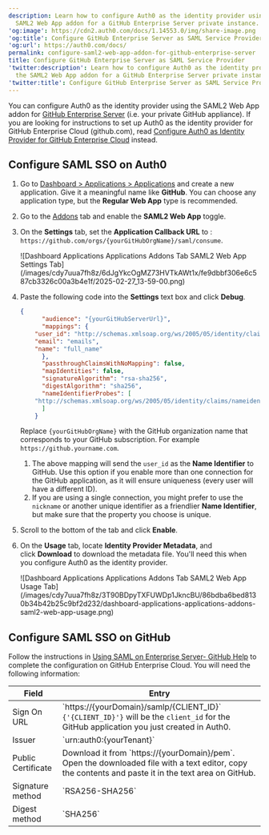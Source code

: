 ```yaml
---
description: Learn how to configure Auth0 as the identity provider using the
  SAML2 Web App addon for a GitHub Enterprise Server private instance.
'og:image': https://cdn2.auth0.com/docs/1.14553.0/img/share-image.png
'og:title': Configure GitHub Enterprise Server as SAML Service Provider
'og:url': https://auth0.com/docs/
permalink: configure-saml2-web-app-addon-for-github-enterprise-server
title: Configure GitHub Enterprise Server as SAML Service Provider
'twitter:description': Learn how to configure Auth0 as the identity provider using
  the SAML2 Web App addon for a GitHub Enterprise Server private instance.
'twitter:title': Configure GitHub Enterprise Server as SAML Service Provider
---
```

You can configure Auth0 as the <Tooltip tip="Identity Provider (IdP): Service that stores and manages digital identities." cta="View Glossary" href="/glossary?term=identity+provider">identity provider</Tooltip> using the SAML2 Web App addon for [GitHub Enterprise Server](https://help.github.com/en/enterprise/2.16/admin/user-management/using-saml) (i.e. your private GitHub appliance). If you are looking for instructions to set up Auth0 as the identity provider for GitHub Enterprise Cloud (github.com), read [Configure Auth0 as Identity Provider for GitHub Enterprise Cloud](/authenticate/single-sign-on/outbound-single-sign-on/configure-auth0-saml-identity-provider/configure-saml2-web-app-addon-for-github-enterprise-cloud) instead.

## Configure SAML SSO on Auth0

1. Go to [Dashboard > Applications > Applications](https://manage.auth0.com/#/applications) and create a new application. Give it a meaningful name like **GitHub**. You can choose any application type, but the **Regular Web App** type is recommended.
2. Go to the [Addons](https://manage.auth0.com/#/applications/{yourClientId}/addons) tab and enable the **SAML2 Web App** toggle.
3. On the **Settings** tab, set the **Application Callback URL** to : `https://github.com/orgs/{yourGitHubOrgName}/saml/consume`.

   <Frame>![Dashboard Applications Applications Addons Tab SAML2 Web App Settings Tab](/images/cdy7uua7fh8z/6dJgYkcOgMZ73HVTkAWt1x/fe9dbbf306e6c587cb3326c00a3b4e1f/2025-02-27_13-59-00.png)</Frame>
4. Paste the following code into the **Settings** text box and click **Debug**.

   ```json lines
   {
         "audience": "{yourGitHubServerUrl}",
         "mappings": {
       "user_id": "http://schemas.xmlsoap.org/ws/2005/05/identity/claims/nameidentifier",
       "email": "emails",
       "name": "full_name"
         },
         "passthroughClaimsWithNoMapping": false,
         "mapIdentities": false,
         "signatureAlgorithm": "rsa-sha256",
         "digestAlgorithm": "sha256",
         "nameIdentifierProbes": [
       "http://schemas.xmlsoap.org/ws/2005/05/identity/claims/nameidentifier"
         ]
       }
   ```


   

   

   Replace `{yourGitHubOrgName}` with the GitHub organization name that corresponds to your GitHub subscription. For example `https://github.yourname.com`.
   1. The above mapping will send the `user_id` as the **Name Identifier** to GitHub. Use this option if you enable more than one connection for the GitHub application, as it will ensure uniqueness (every user will have a different ID).
   2. If you are using a single connection, you might prefer to use the `nickname` or another unique identifier as a friendlier **Name Identifier**, but make sure that the property you choose is unique.
5. Scroll to the bottom of the tab and click **Enable**.
6. On the **Usage** tab, locate **Identity Provider Metadata**, and click **Download** to download the metadata file. You'll need this when you configure Auth0 as the identity provider.

   <Frame>![Dashboard Applications Applications Addons Tab SAML2 Web App Usage Tab](/images/cdy7uua7fh8z/3T90BDpyTXFUWDp1JkncBU/86bdba6bed8130b34b42b25c9bf2d232/dashboard-applications-applications-addons-saml2-web-app-usage.png)</Frame>

## Configure SAML SSO on GitHub

Follow the instructions in [Using SAML on Enterprise Server- GitHub Help](https://help.github.com/en/enterprise/admin/user-management/using-saml#configuring-saml-settings) to complete the configuration on GitHub Enterprise Cloud. You will need the following information:

<table>
  <thead>
    <tr>
      <th>Field</th>
      <th>Entry</th>
    </tr>
  </thead>
  <tbody>
    <tr>
      <td>Sign On URL</td>
      <td>
        `https://{yourDomain}/samlp/{CLIENT_ID}`<br/>
        <code>{'{CLIENT_ID}'}</code> will be the <code>client_id</code> for the GitHub application you just created in Auth0.
      </td>
    </tr>
    <tr>
      <td>Issuer</td>
      <td>`urn:auth0:{yourTenant}`</td>
    </tr>
    <tr>
      <td>Public Certificate</td>
      <td>
        Download it from `https://{yourDomain}/pem`. Open the downloaded file with a text editor, copy the contents and paste it in the text area on GitHub.
      </td>
    </tr>
    <tr>
      <td>Signature method</td>
      <td>`RSA256-SHA256`</td>
    </tr>
    <tr>
      <td>Digest method</td>
      <td>`SHA256`</td>
    </tr>
  </tbody>
</table>